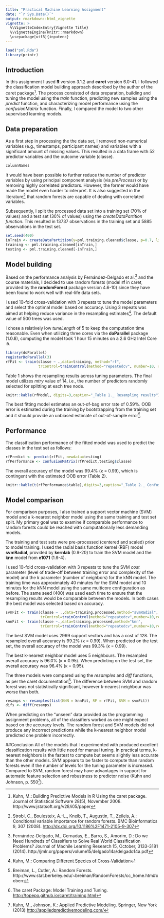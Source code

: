 ```yaml
---
title: "Practical Machine Learning Assignment"
date: "`r Sys.Date()`"
output: rmarkdown::html_vignette
vignette: >
  %\VignetteIndexEntry{Vignette Title}
  %\VignetteEngine{knitr::rmarkdown}
  \usepackage[utf8]{inputenc}
---
```

```r
load("pml.Rda")
library(printr)

```

## Introduction

In this assignment I used **R** version 3.1.2 and **caret** version 6.0-41. I followed the classification model building approach described by the author of the caret package[^1]. The process consisted of data preparation, building and tuning the model using the *train* function, predicting new samples using the *predict* function, and characterizing model performance using the *confusionMatrix* function. Finally, I compared the model to two other supervised learning models.

## Data preparation
As a first step in processing the the data set, I removed non-numerical variables (e.g., timestamps, participant names) and variables with a significant amount of missing values. This resulted in a data frame with 52 predictor variables and the outcome variable (classe).  

```r
columnNames
```

It would have been possible to further reduce the number of predictor variables by using principal component analysis (via *preProcess*) or by removing highly correlated predictors. However, the former would have made the model even harder to interpret. It is also suggested in the literature[^2] that random forests are capable of dealing with correlated variables.

Subsequently, I split the processed data set into a training set (70% of values) and a test set (30% of values) using the *createDataPartition function*. This resulted in 13737 observations in the training set and 5885 observations in the test set.

```r
set.seed(400)
inTrain <- createDataPartition(y=pml.training.cleaned$classe, p=0.7, list=F)
training <- pml.training.cleaned[inTrain,]
testing <- pml.training.cleaned[-inTrain,]
```

## Model building

Based on the performance analysis by Fernández-Delgado et al.[^3] and the course materials, I decided to use  random forests (model **rf** in caret, provided by the **randomForest** package version 4.6-10) since they have been found to work well with real-life data sets.

I used 10-fold cross-validation with 3 repeats to tune the model parameters and select the optimal model based on accuracy. Using 3 repeats was aimed at helping reduce variance in the resampling estimates[^4]. The default value of 500 trees was used. 

I chose a relatively low *tuneLength* of 5 to keep the computation time reasonable. Even when utilizing three cores via the **doParallel** package (1.0.8), computing the model took 1 hour 15 minutes on a 2.6 GHz Intel Core i5.

```r
library(doParallel)
registerDoParallel(3)
rfFit <- train(classe ~ .,data=training, method="rf",
               trControl=trainControl(method="repeatedcv", number=10, repeats=3), tuneLength=5)
```

Table 1 shows the resampling results across tuning parameters. The final model utilizes *mtry* value of 14, i.e., the number of predictors randomly selected for splitting at each tree node.
```r
knitr::kable(rfModel, digits=3,caption="_Table 1._ Resampling results")
```

The best fitting model estimates an out-of-bag error rate of 0.59%. OOB error is estimated during the training by bootstrapping from the training set and it should provide an unbiased estimate of out-of-sample error[^5].

## Performance
The classification performance of the fitted model was used to predict the classes in the test set as follows:
```r
rfPredict <- predict(rfFit, newdata=testing)
rfPerformance <- confusionMatrix(rfPredict,testing$classe)
```

The overall accuracy of the model was 99.4% (κ = 0.99), which is contingent with the estimated OOB error (Table 2). 
```r
knitr::kable(t(rfPerformance$table),digits=3,caption="_Table 2._ Confusion matrix of predicted and observed classes")

```

## Model comparison
For comparison purposes, I also trained a support vector machine (SVM) model and a k-nearest neighbor model using the same training and test set split. My primary goal was to examine if comparable performance to random forests could be reached with computationally less demanding models.  

The training and test sets were pre-processed (centered and scaled) prior to model training. I used the radial basis function kernel (RBF) model **svmRadial**, provided by **kernlab** (0.9-20) to train the SVM model and the **knn** model from **e1071** (1.6-4).

I used 10-fold cross-validation with 3 repeats to tune the SVM *cost* parameter (level of trade-off between training error and complexity of the model) and the *k* parameter (number of neighbors) for the kNN model. The training time was approximately 40 minutes for the SVM model and 10 minutes for the kNN model using the same multicore configuration as before. The same seed (400) was used each time to ensure that the resampling results would be comparable between the models. In both cases the best model was selected based on accuracy.

```r
svmFit <- train(classe ~ .,data=training.processed,method="svmRadial",
                trControl=trainControl(method="repeatedcv",number=10,repeats=3),tuneLength=10)
knnFit <- train(classe ~.,data=training.processed,method="knn",
                trControl=trainControl(method="repeatedcv",number=10,repeats=3),tuneLength=10)
```
The best SVM model uses 2999 support vectors and has a cost of 128. The resampled overall accuracy is 99.2% (κ = 0.99). When predicted on the test set, the overall accuracy of the model was 99.3% (κ = 0.99). 

The best k-nearest neighbor model uses 5 neighbours. The resampled overall accuracy is 96.0% (κ = 0.95). When predicting on the test set, the overall accuracy was 96.4% (κ = 0.95).

The three models were compared using the *resamples* and *diff* functions, as per the caret documentation[^6]. The difference between SVM and random forest was not statistically significant, however k-nearest neighbour was worse than both.

```r
resamps <- resamples(list(KNN = knnFit, RF = rfFit, SVM = svmFit))
difs <- diff(resamps)
```

When predicting on the "unseen" data provided as the programming assignment problems, all of the classifiers worked as one might expect based on the accuracy levels. The random forest and SVM models did not produce any incorrect predictions while the k-nearest neighbor model predicted one problem incorrectly.

##Conclusion
All of the models that I experimented with produced excellent classification results with little need for manual tuning. In practical terms, k-nearest neighbors is the fastest to compute but seems slightly less accurate than the other models. SVM appears to be faster to compute than random forests even if the number of levels for the tuning parameter is increased. Compared to SVM, random forest may have advantages in support for automatic feature selection and robustness to predictor noise (Kuhn and Johnson, p. 550[^7]).

[^1]:Kuhn, M.: Building Predictive Models in R Using the caret package. Journal of Statistical Software 28(5), November 2008. http://www.jstatsoft.org/v28/i05/paper
[^2]:Strobl, C., Boulesteix, A.-L., Kneib, T., Augustin, T., Zeileis, A.: Conditional variable importance for random forests. BMC Bioinformatics 9, 307 (2008). [http://dx.doi.org/10.1186%2F1471-2105-9-307](http://dx.doi.org/10.1186%2F1471-2105-9-307)
[^3]:Fernández-Delgado, M., Cernadas, E., Barro, S., Amorim, D.: Do we Need Hundreds of Classifiers to Solve Real World Classification Problems? Journal of Machile Learning Research 15, October, 3133-3181 (2014). http://jmlr.org/papers/volume15/delgado14a/delgado14a.pdf
[^4]:Kuhn, M.: [Comparing Different Species of Cross-Validation](http://appliedpredictivemodeling.com/blog/2014/11/27/vpuig01pqbklmi72b8lcl3ij5hj2qm)
[^5]:Breiman, L., Cutler, A.: Random Forests. http://www.stat.berkeley.edu/~breiman/RandomForests/cc_home.htm#ooberr
[^6]:The caret Package: Model Training and Tuning. [http://topepo.github.io/caret/training.html](http://topepo.github.io/caret/training.html)
[^7]:Kuhn, M., Johnson, K.: Applied Predictive Modeling. Springer, New York (2013) [http://appliedpredictivemodeling.com/](http://appliedpredictivemodeling.com/)